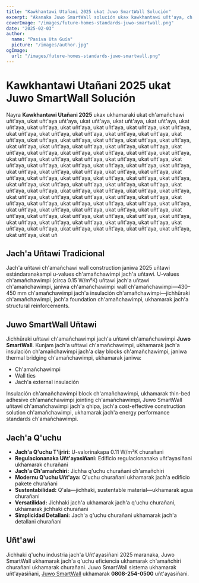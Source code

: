```yaml
---
title: "Kawkhantawi Utañani 2025 ukat Juwo SmartWall Solución"
excerpt: "Akanaka Juwo SmartWall solución ukax kawkhantawi uñt'aya, ch'amañchawi ukat uñt'aya uñt'aya."
coverImage: "/images/future-homes-standards-juwo-smartwall.png"
date: "2025-02-03"
author:
  name: "Pasiva Uta Guía"
  picture: "/images/author.jpg"
ogImage:
  url: "/images/future-homes-standards-juwo-smartwall.png"
---
```


# Kawkhantawi Utañani 2025 ukat Juwo SmartWall Solución

Nayra **Kawkhantawi Utañani 2025** ukax ukhamaraki ukat ch'amañchawi uñt'aya, ukat uñt'aya uñt'aya, ukat uñt'aya, ukat uñt'aya, ukat uñt'aya, ukat uñt'aya, ukat uñt'aya, ukat uñt'aya, ukat uñt'aya, ukat uñt'aya, ukat uñt'aya, ukat uñt'aya, ukat uñt'aya, ukat uñt'aya, ukat uñt'aya, ukat uñt'aya, ukat uñt'aya, ukat uñt'aya, ukat uñt'aya, ukat uñt'aya, ukat uñt'aya, ukat uñt'aya, ukat uñt'aya, ukat uñt'aya, ukat uñt'aya, ukat uñt'aya, ukat uñt'aya, ukat uñt'aya, ukat uñt'aya, ukat uñt'aya, ukat uñt'aya, ukat uñt'aya, ukat uñt'aya, ukat uñt'aya, ukat uñt'aya, ukat uñt'aya, ukat uñt'aya, ukat uñt'aya, ukat uñt'aya, ukat uñt'aya, ukat uñt'aya, ukat uñt'aya, ukat uñt'aya, ukat uñt'aya, ukat uñt'aya, ukat uñt'aya, ukat uñt'aya, ukat uñt'aya, ukat uñt'aya, ukat uñt'aya, ukat uñt'aya, ukat uñt'aya, ukat uñt'aya, ukat uñt'aya, ukat uñt'aya, ukat uñt'aya, ukat uñt'aya, ukat uñt'aya, ukat uñt'aya, ukat uñt'aya, ukat uñt'aya, ukat uñt'aya, ukat uñt'aya, ukat uñt'aya, ukat uñt'aya, ukat uñt'aya, ukat uñt'aya, ukat uñt'aya, ukat uñt'aya, ukat uñt'aya, ukat uñt'aya, ukat uñt'aya, ukat uñt'aya, ukat uñt'aya, ukat uñt'aya, ukat uñt'aya, ukat uñt'aya, ukat uñt'aya, ukat uñt'aya, ukat uñt'aya, ukat uñt'aya, ukat uñt'aya, ukat uñt'aya, ukat uñt'aya, ukat uñt'aya, ukat uñt'aya, ukat uñt'aya, ukat uñt'aya, ukat uñt'aya, ukat uñt'aya, ukat uñt'aya, ukat uñt'aya, ukat uñt'aya, ukat uñt'aya, ukat uñt'aya, ukat uñt'aya, ukat uñt'aya, ukat uñt'aya, ukat uñt'aya, ukat uñt'aya, ukat uñ

## Jach'a Uñtawi Tradicional

Jach'a uñtawi ch'amañchawi wall construction janiwa 2025 uñtawi estándaranakampi u-values ch'amañchawimpi jach'a uñtawi. U-values ch'amañchawimpi (circa 0.15 W/m²K) uñtawi jach'a uñtawi ch'amañchawimpi, janiwa ch'amañchawimpi wall ch'amañchawimpi—430–450 mm ch'amañchawimpi jach'a insulación ch'amañchawimpi—jichhüraki ch'amañchawimpi, jach'a foundation ch'amañchawimpi, ukhamarak jach'a structural reinforcements.

## Juwo SmartWall Uñtawi

Jichhüraki uñtawi ch'amañchawimpi jach'a uñtawi ch'amañchawimpi **Juwo SmartWall**. Kunjam jach'a uñtawi ch'amañchawimpi, ukhamarak jach'a insulación ch'amañchawimpi jach'a clay blocks ch'amañchawimpi, janiwa thermal bridging ch'amañchawimpi, ukhamarak janiwa:

- Ch'amañchawimpi
- Wall ties
- Jach'a external insulación

Insulación ch'amañchawimpi block ch'amañchawimpi, ukhamarak thin-bed adhesive ch'amañchawimpi jointing ch'amañchawimpi, Juwo SmartWall uñtawi ch'amañchawimpi jach'a qhipa, jach'a cost-effective construction solution ch'amañchawimpi, ukhamarak jach'a energy performance standards ch'amañchawimpi.

## Jach'a Q'uchu

- **Jach'a Q'uchu T'ijriri:** U-valorinakapa 0.11 W/m²K churañani
- **Regulacionanaka Uñt'ayasiñani:** Edificio regulacionanaka uñt'ayasiñani ukhamarak churañani
- **Jach'a Ch'amañchiri:** Jichha q'uchu churañani ch'amañchiri
- **Modernu Q'uchu Uñt'aya:** Q'uchu churañani ukhamarak jach'a edificio pakete churañani
- **Sustentabilidad:** Q'ala—jichhaki, sustentable material—ukhamarak agua churañani
- **Versatilidad:** Jichhaki jach'a ukhamarak jach'a q'uchu churañani, ukhamarak jichhaki churañani
- **Simplicidad Detallani:** Jach'a q'uchu churañani ukhamarak jach'a detallani churañani

## Uñt'awi

Jichhaki q'uchu industria jach'a Uñt'ayasiñani 2025 maranaka, Juwo SmartWall ukhamarak jach'a q'uchu eficiencia ukhamarak ch'amañchiri churañani ukhamarak churañani. Juwo SmartWall sistema ukhamarak uñt'ayasiñani, [Juwo SmartWall](http://www.Juwo-SmartWall.co.uk) ukhamarak **0808-254-0500** uñt'ayasiñani.